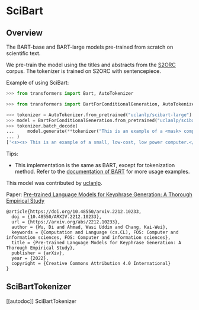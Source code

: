 <!--Copyright 2023 The HuggingFace Team. All rights reserved.

Licensed under the Apache License, Version 2.0 (the "License"); you may not use this file except in compliance with
the License. You may obtain a copy of the License at

http://www.apache.org/licenses/LICENSE-2.0

Unless required by applicable law or agreed to in writing, software distributed under the License is distributed on
an "AS IS" BASIS, WITHOUT WARRANTIES OR CONDITIONS OF ANY KIND, either express or implied. See the License for the
specific language governing permissions and limitations under the License.
-->

# SciBart

## Overview

The BART-base and BART-large models pre-trained from scratch on scientific text.

We pre-train the model using the titles and abstracts from the [S2ORC](https://github.com/allenai/s2orc) corpus. The tokenizer is trained on S2ORC with sentencepiece. 

Example of using SciBart:

```python
>>> from transformers import Bart, AutoTokenizer

>>> from transformers import BartForConditionalGeneration, AutoTokenizer

>>> tokenizer = AutoTokenizer.from_pretrained("uclanlp/scibart-large")
>>> model = BartForConditionalGeneration.from_pretrained("uclanlp/scibart-large")
>>> tokenizer.batch_decode(
...     model.generate(**tokenizer("This is an example of a <mask> computer.", return_tensors="pt"))
... )
['<s><s> This is an example of a small, low-cost, low power computer.</s>']
```

Tips:

- This implementation is the same as BART, except for tokenization method. Refer to the [documentation of BART](bart) for more usage examples.

This model was contributed by [uclanlp](https://huggingface.co/uclanlp).

Paper: [Pre-trained Language Models for Keyphrase Generation: A Thorough Empirical Study](https://arxiv.org/abs/2212.10233)

```
@article{https://doi.org/10.48550/arxiv.2212.10233,
  doi = {10.48550/ARXIV.2212.10233},
  url = {https://arxiv.org/abs/2212.10233},
  author = {Wu, Di and Ahmad, Wasi Uddin and Chang, Kai-Wei},
  keywords = {Computation and Language (cs.CL), FOS: Computer and information sciences, FOS: Computer and information sciences},
  title = {Pre-trained Language Models for Keyphrase Generation: A Thorough Empirical Study},
  publisher = {arXiv},
  year = {2022}, 
  copyright = {Creative Commons Attribution 4.0 International}
}
```

## SciBartTokenizer

[[autodoc]] SciBartTokenizer

